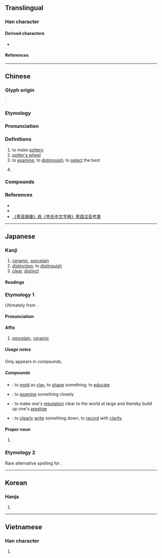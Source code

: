 {{character info}}
==Translingual==

===Han character===
{{Han char|rn=98|rad=瓦|as=09|sn=13|four=11117|canj=MGMVN,XMGMV|ids=⿰垔瓦}}

====Derived characters====
* {{l|mul|[[薽]], [[籈]]}}

====References====
{{Han ref|kx=0750.230|dkj=21557|dj=1158.360|hdz=21427.140|uh=7504}}

----

==Chinese==
{{zh-forms}}

===Glyph origin===
{{Han etym}}
{{Han compound|垔|瓦|ls=psc|c1=p|c2=s}}.

===Etymology===
{{rfe|zh}}

===Pronunciation===
{{zh-pron
|m=zhēn
|m-s=
|c=jan1,zan1
|c_note=zan1 - variant
|c-t=zin1
|g=
|h=pfs=chṳ̂n;gd=zen1
|j=
|mb=céng
|md=ĭng/cĭng
|mn=chin
|mn-t=zing1/zêng1/ing1/êng1
|mn-t_note=zêng1/êng1 - Jieyang
|w=1tsen
|x=
|mc=y
|oc=y
|cat=v,n,pn
}}

===Definitions===
{{zh-hanzi}}

# to make [[pottery]]
# [[potter's wheel]]
# to [[examine]]; to [[distinguish]]; to [[select]] the best
# {{surname|zh}}
#: {{zh-x|甄 子 丹|Donnie '''Yen''' (Hong Kong actor)|C}}

===Compounds===
{{zh-der|推薦甄選|教師甄試|甄別|甄后|甄奇錄異|甄審|甄才品能|甄拔|甄汰|甄煩就簡|甄用|甄藻|甄訓|甄試|甄選|甄陶|陶甄|二甄|兩甄|左甄|感甄|旌甄|甄事|甄井|甄免|甄冶|甄品|甄土|甄女|甄官井|甄察|甄工|甄序|甄引|甄復|甄心動懼|甄搜|甄擇|甄擢|甄擿|甄收|甄敘|甄昇|甄明|甄晰|甄正|甄沐|甄物|甄甄|甄異|甄神|甄稱|甄紀|甄綜|甄者|甄育|甄舉|甄表|甄被|甄訪|甄論|甄識|甄賞|甄載|甄辨|甄述|甄進|甄部|甄酬|甄采|甄錄|甄錄試|甄陀羅|甄陞|甄顯|甄飭|追甄|采甄|鈞甄|阿甄|雙甄}}

===References===
* {{R:yue:Hanzi}}
* {{R:nan:thcwdq}}
* [http://www.ny.edu.hk/web/cht/hkbc_journal/HKBC_11th%20Journal/17-420.pdf 《粵音韻彙》與《李氏中文字典》粵語注音考異]

----

==Japanese==

===Kanji===
{{ja-kanji|grade=|rs=瓦09}}

# [[ceramic]], [[porcelain]]
# [[distinction]]; to [[distinguish]]
# [[clear]], [[distinct]]

====Readings====
{{ja-readings
|goon=けん, しん
|kanon=けん, しん
|kun=すえ-<すゑ-
}}

===Etymology 1===
{{ja-kanjitab|yomi=o|けん}}

Ultimately from {{der|ja|ltc|sort=けん|-}} {{ltc-l|甄}}.

====Pronunciation====
{{ja-pron|けん}}

====Affix====
{{ja-pos|affix|けん}}

# [[porcelain]], [[ceramic]]

=====Usage notes=====
Only appears in compounds.

=====Compounds=====
{{der-top|Compounds}}
* {{ja-r|甄陶|けんとう}}: to [[mold]] as [[clay]], to [[shape]] something; to [[educate]]
* {{ja-r|甄別|けんべつ}}: to [[examine]] something closely
* {{ja-r|甄揚|けんよう}}: to make one's [[reputation]] clear to the world at large and thereby build up one's [[prestige]]
* {{ja-r|甄録|けんろく}}: to [[clearly]] [[write]] something down, to [[record]] with [[clarity]]
{{der-bottom}}

====Proper noun====
{{ja-pos|proper|けん}}

# {{surname|ja|sort=けん}}

===Etymology 2===
{{ja-kanjitab|yomi=k|すえ}}

Rare alternative spelling for {{m|ja|陶|tr=sue}}.
{{ja-see|陶}}

----

==Korean==

===Hanja===
{{ko-hanja|hangeul=[[견]], [[진]]|eumhun=|rv=gyeon, jin|mr=kyŏn, chin|y=kyen, cin}}

# {{rfdef|ko|sort=瓦09}}

----

==Vietnamese==

===Han character===
{{vi-readings|reading=chân, nhân|rs=瓦09}}

# {{rfdef|vi|sort=瓦09}}